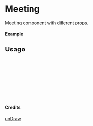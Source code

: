
<Meta of={Meeting} title="unDraw/Meeting" />

# Meeting

Meeting component with different props.

#### Example

<Canvas of={Meeting.Primary} />

## Usage

```ts
import { Meeting } from "yadl-ui";

const Example = () => {
  return (
      <Meeting />
  );
};

export default Example;
```

#### Credits
[unDraw](https://undraw.co/illustrations)

